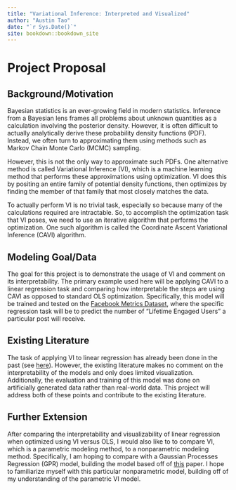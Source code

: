 ```yaml
--- 
title: "Variational Inference: Interpreted and Visualized"
author: "Austin Tao"
date: "`r Sys.Date()`"
site: bookdown::bookdown_site
---
```


# Project Proposal

## Background/Motivation

Bayesian statistics is an ever-growing field in modern statistics. Inference from a Bayesian lens frames all problems about unknown quantities as a calculation involving the posterior density. However, it is often difficult to actually analytically derive these probability density functions (PDF). Instead, we often turn to approximating them using methods such as Markov Chain Monte Carlo (MCMC) sampling.

However, this is not the only way to approximate such PDFs. One alternative method is called Variational Inference (VI), which is a machine learning method that performs these approximations using optimization. VI does this by positing an entire family of potential density functions, then optimizes by finding the member of that family that most closely matches the data.

To actually perform VI is no trivial task, especially so because many of the calculations required are intractable. So, to accomplish the optimization task that VI poses, we need to use an iterative algorithm that performs the optimization. One such algorithm is called the Coordinate Ascent Variational Inference (CAVI) algorithm. 


## Modeling Goal/Data

The goal for this project is to demonstrate the usage of VI and comment on its interpretability. The primary example used here will be applying CAVI to a linear regression task and comparing how interpretable the steps are using CAVI as opposed to standard OLS optimization. Specifically, this model will be trained and tested on the [Facebook Metrics Dataset](https://archive.ics.uci.edu/ml/datasets/Facebook+metrics), where the specific regression task will be to predict the number of "Lifetime Engaged Users" a particular post will receive.


## Existing Literature

The task of applying VI to linear regression has already been done in the past (see [here](https://fabiandablander.com/r/Variational-Inference.html)). However, the existing literature makes no comment on the interpretability of the models and only does limited visualization. Additionally, the evaluation and training of this model was done on artificially generated data rather than real-world data. This project will address both of these points and contribute to the existing literature.

## Further Extension

After comparing the interpretability and visualizability of linear regression when optimized using VI versus OLS, I would also like to to compare VI, which is a parametric modeling method, to a nonparametric modeling method. Specifically, I am hoping to compare with a Gaussian Processes Regression (GPR) model, building the model based off of [this](https://arxiv.org/pdf/2009.10862.pdf) paper. I hope to familiarize myself with this particular nonparametric model, building off of my understanding of the parametric VI model.



